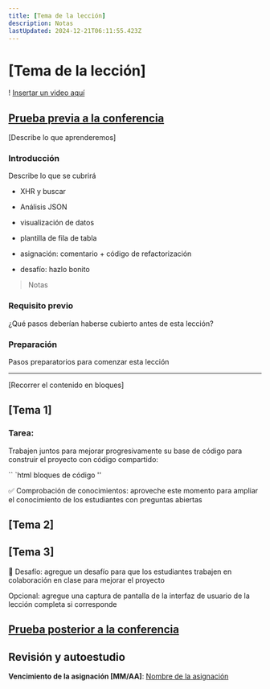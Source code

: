 ```yaml
---
title: [Tema de la lección]
description: Notas
lastUpdated: 2024-12-21T06:11:55.423Z
---
```


# [Tema de la lección]

! [Insertar un video aquí](video-url)

## [Prueba previa a la conferencia](https://ashy-river-0debb7803.1.azurestaticapps.net/quiz/45)

[Describe lo que aprenderemos]

### Introducción

Describe lo que se cubrirá

- XHR y buscar
- Análisis JSON
- visualización de datos
- plantilla de fila de tabla

- asignación: comentario + código de refactorización
- desafío: hazlo bonito

> Notas

### Requisito previo

¿Qué pasos deberían haberse cubierto antes de esta lección?

### Preparación

Pasos preparatorios para comenzar esta lección

---

[Recorrer el contenido en bloques]

## [Tema 1]

### Tarea:

Trabajen juntos para mejorar progresivamente su base de código para construir el proyecto con código compartido:

`` `html
bloques de código
''

✅ Comprobación de conocimientos: aproveche este momento para ampliar el conocimiento de los estudiantes con preguntas abiertas

## [Tema 2]

## [Tema 3]

🚀 Desafío: agregue un desafío para que los estudiantes trabajen en colaboración en clase para mejorar el proyecto

Opcional: agregue una captura de pantalla de la interfaz de usuario de la lección completa si corresponde

## [Prueba posterior a la conferencia](https://ashy-river-0debb7803.1.azurestaticapps.net/quiz/46)

## Revisión y autoestudio

**Vencimiento de la asignación [MM/AA]**: [Nombre de la asignación](assignment.es.md)

